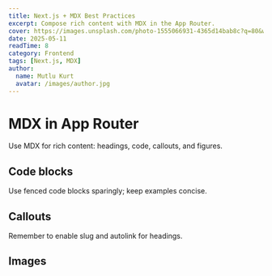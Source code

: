 ```yaml
---
title: Next.js + MDX Best Practices
excerpt: Compose rich content with MDX in the App Router.
cover: https://images.unsplash.com/photo-1555066931-4365d14bab8c?q=80&w=1200&auto=format&fit=crop
date: 2025-05-11
readTime: 8
category: Frontend
tags: [Next.js, MDX]
author:
  name: Mutlu Kurt
  avatar: /images/author.jpg
---
```


# MDX in App Router

Use MDX for rich content: headings, code, callouts, and figures.

## Code blocks

Use fenced code blocks sparingly; keep examples concise.

## Callouts

<Callout type="info">Remember to enable slug and autolink for headings.</Callout>

## Images

<Figure src="https://images.unsplash.com/photo-1555066931-4365d14bab8c?q=80&w=1200&auto=format&fit=crop" alt="Code editor screenshot" caption="MDX with Next.js" />


